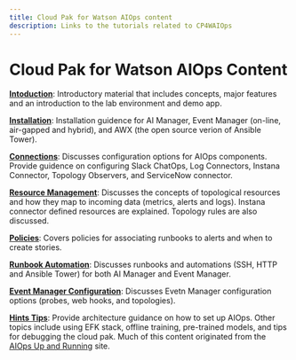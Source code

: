 ```yaml
---
title: Cloud Pak for Watson AIOps content
description: Links to the tutorials related to CP4WAIOps
---
```


# Cloud Pak for Watson AIOps Content

**[Intoduction](/tutorials/aiops/introduction)**: Introductory material that includes concepts, major features and an introduction to the lab environment and demo app.

**[Installation](/tutorials/aiops/installation)**: Installation guidence for AI Manager, Event Manager (on-line, air-gapped and hybrid), and AWX (the open source verion of Ansible Tower).

**[Connections](/tutorials/aiops/connections)**: Discusses configuration options for AIOps components. Provide guidence on configuring Slack ChatOps, Log Connectors, Instana Connector, Topology Observers, and ServiceNow connector.

**[Resource Management](/tutorials/aiops/resources/resource-management)**: Discusses the concepts of topological resources and how they map to incoming data (metrics, alerts and logs).  Instana connector defined resources are explained.  Topology rules are also discussed.

**[Policies](/tutorials/aiops/policies/introduction)**: Covers policies for associating runbooks to alerts and when to create stories.

**[Runbook Automation](/tutorials/aiops/automations/ssh)**: Discusses runbooks and automations (SSH, HTTP and Ansible Tower) for both AI Manager and Event Manager.

**[Event Manager Configuration](/tutorials/aiops/eventmanager-configuration/onprem-probe)**: Discusses Evetn Manager configuration options (probes, web hooks, and topologies).

**[Hints Tips](/tutorials/aiops/hintstips/aiops-architecture)**: Provide architecture guidance on how to set up AIOps. Other topics include using EFK stack, offline training, pre-trained models, and tips for debugging the cloud pak.  Much of this content originated from the [AIOps Up and Running](https://pages.github.ibm.com/up-and-running/watson-aiops/) site.









